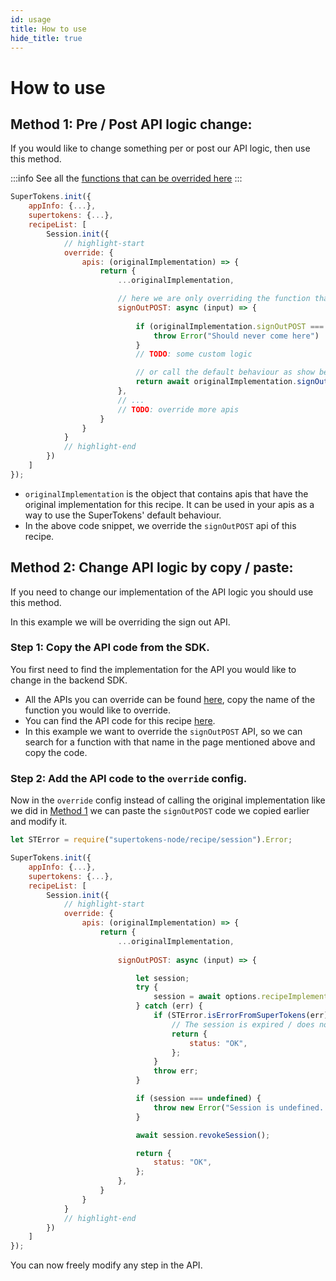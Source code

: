 ```yaml
---
id: usage
title: How to use
hide_title: true
---
```



# How to use

## Method 1: Pre / Post API logic change:

If you would like to change something per or post our API logic, then use this method.

:::info
See all the [functions that can be overrided here](/docs/nodejs/session/override/apis)
:::

<BackendSDKTabs>
<TabItem value="nodejs">

```jsx
SuperTokens.init({
    appInfo: {...},
    supertokens: {...},
    recipeList: [
        Session.init({
            // highlight-start
            override: {
                apis: (originalImplementation) => {
                    return {
                        ...originalImplementation,

                        // here we are only overriding the function that signs out a user
                        signOutPOST: async (input) => {
                            
                            if (originalImplementation.signOutPOST === undefined) {
                                throw Error("Should never come here")
                            }
                            // TODO: some custom logic

                            // or call the default behaviour as show below
                            return await originalImplementation.signOutPOST(input);
                        },
                        // ...
                        // TODO: override more apis
                    }
                }
            }
            // highlight-end
        })
    ]
});
```
</TabItem>
</BackendSDKTabs>

- `originalImplementation` is the object that contains apis that have the original implementation for this recipe. It can be used in your apis as a way to use the SuperTokens' default behaviour.
- In the above code snippet, we override the `signOutPOST` api of this recipe.

## Method 2: Change API logic by copy / paste:

If you need to change our implementation of the API logic you should use this method.

In this example we will be overriding the sign out API.


### Step 1: Copy the API code from the SDK.

You first need to find the implementation for the API you would like to change in the backend SDK.
- All the APIs you can override can be found [here](/docs/nodejs/session/override/apis), copy the name of the function you would like to override.
- You can find the API code for this recipe [here](https://github.com/supertokens/supertokens-node/blob/master/lib/ts/recipe/session/api/implementation.ts).
- In this example we want to override the `signOutPOST` API, so we can search for a function with that name in the page mentioned above and copy the code.

### Step 2: Add the API code to the `override` config.

Now in the `override` config instead of calling the original implementation like we did in [Method 1](#method-1-pre--post-api-logic-change) we can paste the `signOutPOST` code we copied earlier and modify it.

<BackendSDKTabs>
<TabItem value="nodejs">

```jsx
let STError = require("supertokens-node/recipe/session").Error;

SuperTokens.init({
    appInfo: {...},
    supertokens: {...},
    recipeList: [
        Session.init({
            // highlight-start
            override: {
                apis: (originalImplementation) => {
                    return {
                        ...originalImplementation,
                        
                        signOutPOST: async (input) => {

                            let session;
                            try {
                                session = await options.recipeImplementation.getSession({ req: options.req, res: options.res });
                            } catch (err) {
                                if (STError.isErrorFromSuperTokens(err) && err.type === STError.UNAUTHORISED) {
                                    // The session is expired / does not exist anyway. So we return OK
                                    return {
                                        status: "OK",
                                    };
                                }
                                throw err;
                            }

                            if (session === undefined) {
                                throw new Error("Session is undefined. Should not come here.");
                            }

                            await session.revokeSession();

                            return {
                                status: "OK",
                            };
                        },
                    }
                }
            }
            // highlight-end
        })
    ]
});
```
</TabItem>
</BackendSDKTabs>

You can now freely modify any step in the API.